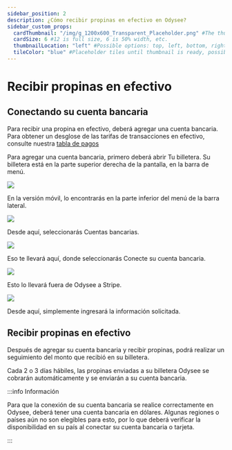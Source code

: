 ```yaml
---
sidebar_position: 2
description: ¿Cómo recibir propinas en efectivo en Odysee?
sidebar_custom_props:
  cardThumbnail: "/img/g_1200x600_Transparent_Placeholder.png" #The thumbnail on the category card.
  cardSize: 6 #12 is full size, 6 is 50% width, etc.
  thumbnailLocation: "left" #Possible options: top, left, bottom, right, none
  tileColor: "blue" #Placeholder tiles until thumbnail is ready, possible options: blue, cream, darkpurple, lightpurple, mauve, orange, pink, none
---
```


# Recibir propinas en efectivo

## Conectando su cuenta bancaria

Para recibir una propina en efectivo, deberá agregar una cuenta bancaria. Para obtener un desglose de las tarifas de transacciones en efectivo, consulte nuestra [tabla de pagos](https://help.odysee.tv/es/payments-chart/)

Para agregar una cuenta bancaria, primero deberá abrir <OdyseeButton url="https://odysee.com/$/wallet"><OdyseeIcon type="credits" /> Tu billetera</OdyseeButton>. Su billetera está en la parte superior derecha de la pantalla, en la barra de menú.

![](/img/en/category-basics17.png)

En la versión móvil, lo encontrarás en la parte inferior del menú de la barra lateral.

![](/img/en/category-basics18.png)

Desde aquí, seleccionarás <OdyseeButton url="https://odysee.com/$/settings/tip_account"><OdyseeIcon type="cogwheel" /> Cuentas bancarias</OdyseeButton>.

![](/img/en/category-basics19.png)

Eso te llevará aquí, donde seleccionarás <PrimaryOdyseeButton url="https://odysee.com/$/settings/tip_account"><OdyseeIcon type="dollar" /> Conecte su cuenta bancaria</PrimaryOdyseeButton>.

![](/img/en/category-basics20.png)

Esto lo llevará fuera de Odysee a Stripe.

![](/img/en/category-basics21.png)

Desde aquí, simplemente ingresará la información solicitada.

## Recibir propinas en efectivo

Después de agregar su cuenta bancaria y recibir propinas, podrá realizar un seguimiento del monto que recibió en su billetera.

Cada 2 o 3 días hábiles, las propinas enviadas a su billetera Odysee se cobrarán automáticamente y se enviarán a su cuenta bancaria.

:::info Información

Para que la conexión de su cuenta bancaria se realice correctamente en Odysee, deberá tener una cuenta bancaria en dólares. Algunas regiones o países aún no son elegibles para esto, por lo que deberá verificar la disponibilidad en su país al conectar su cuenta bancaria o tarjeta.

:::
